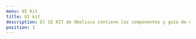 ```yaml
---
menu: UI Kit
title: UI kit
description: El UI KIT de Obelisco contiene los componentes y guía de estilos para implementar en tu proyecto.
position: 1
---
```


<Row>
  <Col items={2}>
    <SimpleCard
      title="UI kit"
      description="Diseñá con nuestra librería de componentes en Figma."
      href="/herramientas_y_recursos/UI_Kit_estandares.xd"
    />
  </Col>
  <Col items={2}>
    <SimpleCard
      title="Enlace para devs"
      description="Nuestra manera de compartir, organizar y colaborar pensando en los desarrolladores."
      href="https://gcba.github.io/Obelisco/"
    />
  </Col>
</Row>
